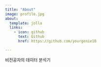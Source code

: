 ```yaml
---
title: "About"
image: profile.jpg
about:
  template: jolla
  links:
    - icon: github
      text: Github
      href: https://github.com/yourgenie10

---
```


비전공자의 데이터 분석기